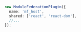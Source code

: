 ```ts
new ModuleFederationPlugin({
  name: 'mf_host',
  shared: ['react', 'react-dom'],
  //...
});
```
